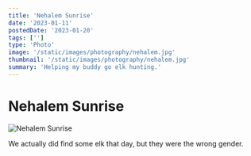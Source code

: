 ```yaml
---
title: 'Nehalem Sunrise'
date: '2023-01-11'
postedDate: '2023-01-20'
tags: ['']
type: 'Photo'
image: '/static/images/photography/nehalem.jpg'
thumbnail: '/static/images/photography/nehalem.jpg'
summary: 'Helping my buddy go elk hunting.'
---
```


# Nehalem Sunrise

![Nehalem Sunrise](/static/images/photography/nehalem.jpg)

We actually did find some elk that day, but they were the wrong gender.

